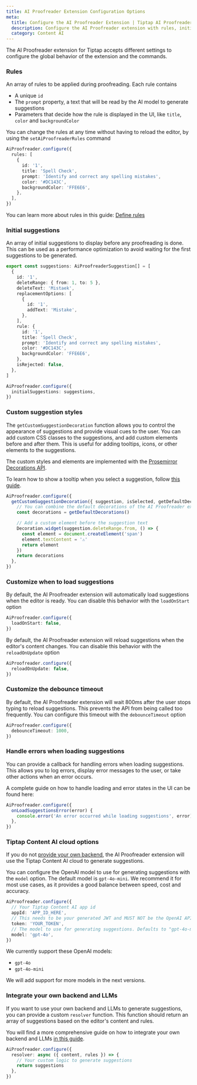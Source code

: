 ```yaml
---
title: AI Proofreader Extension Configuration Options
meta:
  title: Configure the AI Proofreader Extension | Tiptap AI Proofreader
  description: Configure the AI Proofreader extension with rules, initial suggestions, and custom styles.
  category: Content AI
---
```


The AI Proofreader extension for Tiptap accepts different settings to configure the global behavior of the extension and the commands.

### Rules

An array of rules to be applied during proofreading. Each rule contains

- A unique `id`
- The `prompt` property, a text that will be read by the AI model to generate suggestions
- Parameters that decide how the rule is displayed in the UI, like `title`, `color` and `backgroundColor`

You can change the rules at any time without having to reload the editor, by using the `setAiProofreaderRules` command

```ts
AiProofreader.configure({
  rules: [
    {
      id: '1',
      title: 'Spell Check',
      prompt: 'Identify and correct any spelling mistakes',
      color: '#DC143C',
      backgroundColor: 'FFE6E6',
    },
  ],
})
```

You can learn more about rules in this guide: [Define rules](/content-ai/extensions/ai-proofreader/features/define-rules.mdx)

### Initial suggestions

An array of initial suggestions to display before any proofreading is done. This can be used as a performance optimization to avoid waiting for the first suggestions to be generated.

```ts
export const suggestions: AiProofreaderSuggestion[] = [
  {
    id: '1',
    deleteRange: { from: 1, to: 5 },
    deleteText: 'Mistaek',
    replacementOptions: [
      {
        id: '1',
        addText: 'Mistake',
      },
    ],
    rule: {
      id: '1',
      title: 'Spell Check',
      prompt: 'Identify and correct any spelling mistakes',
      color: '#DC143C',
      backgroundColor: 'FFE6E6',
    },
    isRejected: false,
  },
]

AiProofreader.configure({
  initialSuggestions: suggestions,
})
```

### Custom suggestion styles

The `getCustomSuggestionDecoration` function allows you to control the appearance of suggestions and provide visual cues to the user. You can add custom CSS classes to the suggestions, and add custom elements before and after them. This is useful for adding tooltips, icons, or other elements to the suggestions.

The custom styles and elements are implemented with the [Prosemirror Decorations API](https://prosemirror.net/docs/ref/#view.Decorations).

To learn how to show a tooltip when you select a suggestion, follow [this guide](/content-ai/extensions/ai-proofreader/features/display-suggestions).

```ts
AiProofreader.configure({
  getCustomSuggestionDecoration({ suggestion, isSelected, getDefaultDecorations }) {
    // You can combine the default decorations of the AI Proofreader extension with your custom ones
    const decorations = getDefaultDecorations()

    // Add a custom element before the suggestion text
    Decoration.widget(suggestion.deleteRange.from, () => {
      const element = document.createElement('span')
      element.textContent = '⚠️'
      return element
    })
    return decorations
  },
})
```

### Customize when to load suggestions

By default, the AI Proofreader extension will automatically load suggestions when the editor is ready. You can disable this behavior with the `loadOnStart` option

```ts
AiProofreader.configure({
  loadOnStart: false,
})
```

By default, the AI Proofreader extension will reload suggestions when the editor's content changes. You can disable this behavior with the `reloadOnUpdate` option

```ts
AiProofreader.configure({
  reloadOnUpdate: false,
})
```

### Customize the debounce timeout

By default, the AI Proofreader extension will wait 800ms after the user stops typing to reload suggestions. This prevents the API from being called too frequently. You can configure this timeout with the `debounceTimeout` option

```ts
AiProofreader.configure({
  debounceTimeout: 1000,
})
```

### Handle errors when loading suggestions

You can provide a callback for handling errors when loading suggestions. This allows you to log errors, display error messages to the user, or take other actions when an error occurs.

A complete guide on how to handle loading and error states in the UI can be found here:

```ts
AiProofreader.configure({
  onLoadSuggestionsError(error) {
    console.error('An error occurred while loading suggestions', error)
  },
})
```

### Tiptap Content AI cloud options

If you do not [provide your own backend](/content-ai/extensions/ai-proofreader/integrate-your-own-llms), the AI Proofreader extension will use the Tiptap Content AI cloud to generate suggestions.

You can configure the OpenAI model to use for generating suggestions with the `model` option. The default model is `gpt-4o-mini`. We recommend it for most use cases,
as it provides a good balance between speed, cost and accuracy.

```ts
AiProofreader.configure({
  // Your Tiptap Content AI app id
  appId: 'APP_ID_HERE',
  // This needs to be your generated JWT and MUST NOT be the OpenAI API key!
  token: 'YOUR_TOKEN',
  // The model to use for generating suggestions. Defaults to "gpt-4o-mini"
  model: 'gpt-4o',
})
```

We currently support these OpenAI models:

- `gpt-4o`
- `gpt-4o-mini`

We will add support for more models in the next versions.

### Integrate your own backend and LLMs

If you want to use your own backend and LLMs to generate suggestions, you can provide a custom `resolver` function. This function should return an array of suggestions based on the editor's content and rules.

You will find a more comprehensive guide on how to integrate your own backend and LLMs [in this guide](/content-ai/extensions/ai-proofreader/integrate-your-own-llms).

```ts
AiProofreader.configure({
  resolver: async ({ content, rules }) => {
    // Your custom logic to generate suggestions
    return suggestions
  },
})
```
